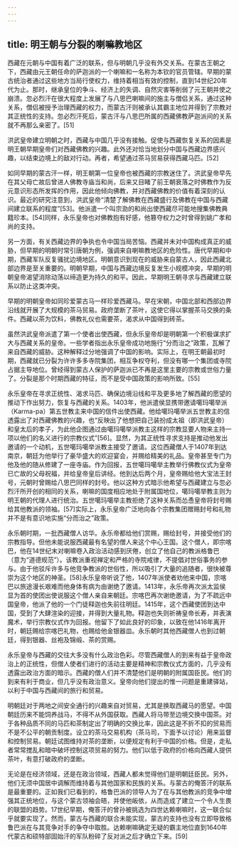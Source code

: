 ```yaml
---
---
---
```

title: 明王朝与分裂的喇嘛教地区
---



西藏在元朝与中国有着广泛的联系，但与明朝几乎没有外交关系。在蒙古王朝之下，西藏由元王朝任命的萨迦派的一个喇嘛和一名称为本钦的官员管辖。早期的蒙古统治者通过这些地方当局行使权力，维持着相当有效的控制，直到14世纪20年代为止。那时，继承皇位的争斗、经济上的失调、自然灾害等削弱了元王朝并使之崩溃。忽必烈汗在很大程度上发展了与八思巴喇嘛间的施主与僧侣关系，通过这种关系，僧侣被授予治理西藏的权力，而蒙古汗则被承认其霸主地位并得到了宗教对其正统性的支持。忽必烈汗死后，蒙古汗与八思巴所属的西藏佛教萨迦派间的关系就不再那么亲密了。[51]

洪武皇帝建立明朝之时，西藏与中国几乎没有接触。促使与西藏恢复关系的因素是明王朝早期皇帝们对西藏佛教的兴趣。此外还对恰当地划分中国与西藏边界感兴趣，以结束边境上的敌对行动。再者，希望通过茶马贸易获得西藏马匹。[52]

如同早期的蒙古汗一样，明王朝第一位皇帝也被西藏的宗教迷住了。洪武皇帝早先在其父母亡故后曾进人佛教寺庙当和尚，后来又目睹了前王朝衰落之时佛教作为反元意识形态所发挥的作用，因此他倾向佛教，并对西藏佛教的价值有着深刻的认识。最近的研究注意到，洪武皇帝“清楚了解佛教在西藏盛行及佛教在中国与西藏间建立联系的程度”[53]。他派遣一个叫宗泐的和尚出使西藏尽可能地搜集佛教典籍珍本。[54]同样，永乐皇帝也对佛教抱有好感，他篡夺权力之时曾得到姚广孝和尚的支持。

另一方面，有关西藏边界的争执也令中国当局苦恼。西藏并未对中国构成真正的威胁，但早期的明朝时常引唐朝为例，强调来自喇嘛教地区的危险性。唐代早期和中期，西藏军队反复骚扰边境地区。明朝意识到现在的威胁来自蒙古人，因此西藏北部边界是至关重要的。明朝早期，中国与西藏边境反复发生小规模冲突，早期的明朝皇帝渴望消除动荡以缔造更为持久的和平。因此，早期明王朝寻求与西藏建立联系以防止这类冲突。

早期的明朝皇帝如同珍爱蒙古马一样珍爱西藏马。早在宋朝，中国北部和西部边界沿线就开展了大规模的茶马贸易。政府垄断了茶叶，这使它得以掌握茶马交换的条件。西藏以茶为饮料，佛教礼仪也需要茶，渴求从中国得到砖茶。

虽然洪武皇帝派遣了第一个使者出使西藏，但永乐皇帝却是明朝第一个积极谋求扩大与西藏关系的皇帝。一些学者指出永乐皇帝成功地施行“分而治之”政策，瓦解了来自西藏的威胁。这种解释过分地强调了中国的影响。实际上，在明王朝最初时期，西藏就已分裂为许许多多寺院集团，相互争权夺利，但没有哪一个集团或寺院占据主导地位。曾经得到蒙古人保护的萨迦派已不再是这里主要的宗教或世俗力量了。分裂是那个时期西藏的特征，而不是受中国政策的影响所致。[55]

永乐皇帝在寻求正统性、渴求马匹、确保边境沿线和平及更多地了解西藏的愿望的推动下作出努力，恢复与西藏的关系。1403年，他派遣侯显携带邀请噶玛噶举派（Karma-pa）第五世教主来中国的信件出使西藏。他给噶玛噶举派五世教主的信透露出了对西藏佛教的兴趣，也“反映出了他想把自己装扮成太祖（即洪武皇帝）和皇太后的孝子，为此他企图通过由噶玛噶举派教主这样的宗教显要人物来主持一项以他们的名义进行的宗教仪式”[56]。显然，为其正统性寻求支持是推动他发出邀请的一个动机，五世噶玛噶举派教主接受了邀请。这位西藏僧人于1407年到达南京，朝廷为他举行了豪华盛大的欢迎宴会，并赐给精美的礼品。皇帝甚至专门为他及他的随从修建了一座寺庙。作为回报，五世噶玛噶举主教举行佛教仪式为皇帝已亡故的父母祝福，并给皇帝皇后讲经。他到达后两个月，皇帝赐给他大宝法王封号，元朝时曾赐给八思巴同样的封号。他以这种方式暗示他希望与西藏建立与忽必烈汗所开创的相同的关系，喇嘛的国度相应地处于附属国地位，噶玛噶举教主则为明王朝的代理人进行统治。五世噶玛噶举主教拒绝了这种关系而怂恿皇帝将封号赐给其他教派的领袖。[57]实际上，永乐皇帝广泛地向各个宗教集团赠赐封号和礼物并不是有意识地实施“分而治之”政策。

永乐朝时期，一批西藏僧人访华。永乐帝都给他们赏赐，赐给封号，并接受他们的宗教指导。但他未能说服西藏最有名望的僧人来这个中心王国。这个僧人，即宗喀巴，他在14世纪末对喇嘛卷入政治活动感到厌倦，创立了他自己的教派格鲁巴（意为“道德规范”）。该教派重视禅定和严格的寺院戒律，不提倡对世俗事务的参与。由于他驳斥许多与他竞争教派的世俗性，所以吸引了大量的追随者，很快被尊崇为这个地区的神圣。[58]永乐皇帝听说了他，1407年派使者劝他来中国，宗喀巴以旅途漫长艰难而他身体有病为由谢绝了邀请。1413年，永乐帝再次派太监侯显为首的使团出使说服这个僧人亲自来朝廷。宗喀巴再次谢绝邀请，为了不疏远中国皇帝，他派了他的一个门徒释迦也失前往明廷。1415年，这个西藏使团到达中国，受到了大肆渲染的迎接，并得到大量礼物。释迦也失则祈祷皇帝长寿，并表演魔术，举行宗教仪式作为回报。他留下了如此良好的印象，以致在他1416年离开时，朝廷赐给宗喀巴礼物，也赐给他金银器皿。永乐朝时其他西藏僧人也到过朝廷，得到银器、丝袍及锦缎、茶的赏赐。

永乐皇帝与西藏的交往大多没有什么政治色彩。尽管西藏僧人的到来有益于皇帝政治上的正统性，但僧人使者们进行的活动主要是精神和宗教仪式方面的，几乎没有透露出政治方面的暗示。西藏的僧人们并不清楚他们是明朝的附属国臣民。他们的到来有利于商业，但几乎没有政治意义。皇帝向他们提出的惟一问题是重建驿站，以利于中国与西藏间的旅行和贸易。

明朝廷对于两地之间安全通行的兴趣来自对贸易，尤其是换取西藏马的愿望。中国朝廷历来不能饲养战马，不得不从外国获取。西藏人将马带至边境交换中国茶。对于各种品质不同的马匹和茶制定出了明确的交换比率，因此这是不折不扣的贸易而不是不公平的朝贡制度。设立的茶马交易机构（茶马司，下面予以讨论）用来监督和控制贸易。朝廷试图维持对茶的垄断，以便规定有利于中国的价格。但是，走私者常常搅乱和暗中破坏控制这项贸易的努力。他们以低于政府的价格向西藏人提供茶叶，有意打破政府的垄断。

无论是在经济领域，还是在政治领域，西藏人都未觉得他们是明朝廷臣民。另外，他们无须中国居中调解而维持着与其他国家和民族的关系。与蒙古的俺答汗的联系是最重要的。正如我们已看到的，格鲁巴派的领导人为了在与其他教派的竞争中增强其正统地位，与这个蒙古领袖会晤，并使他皈依，从而造成了建立一个令人生畏的联盟的趋势。17世纪早期，俺答汗的曾孙被挑选为四世达赖喇嘛时，这一联合似乎就要实现了。然而，蒙古与西藏的联合未能实现，蒙古的支持也没有立即导致格鲁巴派在与其竞争对手的争夺中取胜。达赖喇嘛确定无疑的霸主地位直到1640年代蒙古和硕特部固始汗的军队粉碎了反对派之后才确立下来。[59]